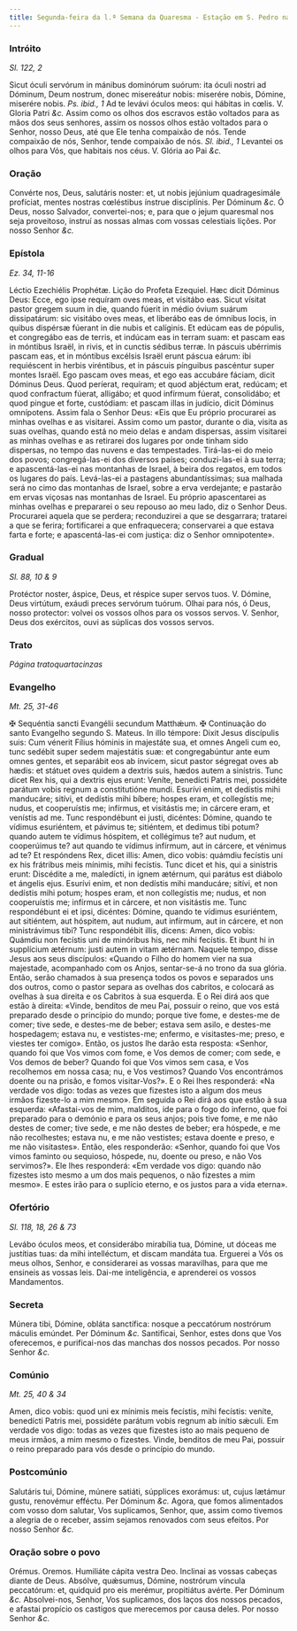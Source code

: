 ```yaml
---
title: Segunda-feira da l.ª Semana da Quaresma - Estação em S. Pedro nas Cadeias
---
```


### Intróito 

_Sl. 122, 2_

<div class="grid grid-cols-2 gap-5">
  <span class="text-justify">
    Sicut óculi servórum in mánibus dominórum suórum: ita óculi nostri ad
    Dóminum, Deum nostrum, donec misereátur nobis: miserére nobis, Dómine,
    miserére nobis. <em>Ps. ibid., 1</em> Ad te levávi óculos meos: qui hábitas
    in cœlis. V. Gloria Patri <em>&c.</em>
  </span>
  <span class="text-justify">
    Assim como os olhos dos escravos estão voltados para as mãos dos seus
    senhores, assim os nossos olhos estão voltados para o Senhor, nosso Deus,
    até que Ele tenha compaixão de nós. Tende compaixão de nós, Senhor, tende
    compaixão de nós. <em>Sl. ibid., 1</em> Levantei os olhos para Vós, que
    habitais nos céus. V. Glória ao Pai <em>&c.</em>
  </span>
</div>

### Oração

<div class="grid grid-cols-2 gap-5">
  <span class="text-justify">
    Convérte nos, Deus, salutáris noster: et, ut nobis jejúnium quadragesimále
    profíciat, mentes nostras cœléstibus ínstrue disciplínis. Per Dóminum
    <em>&c.</em>
  </span>
  <span class="text-justify">
    Ó Deus, nosso Salvador, convertei-nos; e, para que o jejum quaresmal nos
    seja proveitoso, instruí as nossas almas com vossas celestiais lições. Por
    nosso Senhor <em>&c.</em>
  </span>
</div>

### Epístola 

_Ez. 34, 11-16_

<div class="grid grid-cols-2 gap-5">
  <span class="text-justify">Léctio Ezechiélis Prophétæ.</span>
  <span class="text-justify">Lição do Profeta Ezequiel.</span>
  <span class="text-justify">
    Hæc dicit Dóminus Deus: Ecce, ego ipse requíram oves meas, et visitábo eas.
    Sicut vísitat pastor gregem suum in die, quando fúerit in médio óvium suárum
    dissipatárum: sic visitábo oves meas, et liberábo eas de ómnibus locis, in
    quibus dispérsæ fúerant in die nubis et calíginis. Et edúcam eas de pópulis,
    et congregábo eas de terris, et indúcam eas in terram suam: et pascam eas in
    móntibus Israël, in rivis, et in cunctis sédibus terræ. In páscuis ubérrimis
    pascam eas, et in móntibus excélsis Israël erunt páscua eárum: ibi
    requiéscent in herbis viréntibus, et in páscuis pínguibus pascéntur super
    montes Israël. Ego pascam oves meas, et ego eas accubáre fáciam, dicit
    Dóminus Deus. Quod períerat, requíram; et quod abjéctum erat, redúcam; et
    quod confractum fúerat, alligábo; et quod infírmum fúerat, consolidábo; et
    quod pingue et forte, custódiam: et pascam illas in judício, dicit Dóminus
    omnípotens.
  </span>
  <span class="text-justify">
    Assim fala o Senhor Deus: «Eis que Eu próprio procurarei as minhas ovelhas e
    as visitarei. Assim como um pastor, durante o dia, visita as suas ovelhas,
    quando está no meio delas e andam dispersas, assim visitarei as minhas
    ovelhas e as retirarei dos lugares por onde tinham sido dispersas, no tempo
    das nuvens e das tempestades. Tirá-las-ei do meio dos povos; congregá-las-ei
    dos diversos países; conduzi-las-ei à sua terra; e apascentá-las-ei nas
    montanhas de Israel, à beira dos regatos, em todos os lugares do país.
    Levá-las-ei a pastagens abundantíssimas; sua malhada será no cimo das
    montanhas de Israel, sobre a erva verdejante; e pastarão em ervas viçosas
    nas montanhas de Israel. Eu próprio apascentarei as minhas ovelhas e
    prepararei o seu repouso ao meu lado, diz o Senhor Deus. Procurarei aquela
    que se perdera; reconduzirei a que se desgarrara; tratarei a que se ferira;
    fortificarei a que enfraquecera; conservarei a que estava farta e forte; e
    apascentá-las-ei com justiça: diz o Senhor omnipotente».
  </span>
</div>

### Gradual 

_Sl. 88, 10 & 9_

<div class="grid grid-cols-2 gap-5">
  <span class="text-justify">
    Protéctor noster, áspice, Deus, et réspice super servos tuos. V. Dómine,
    Deus virtútum, exáudi preces servórum tuórum.
  </span>
  <span class="text-justify">
    Olhai para nós, ó Deus, nosso protector: volvei os vossos olhos para os
    vossos servos. V. Senhor, Deus dos exércitos, ouvi as súplicas dos vossos
    servos.
  </span>
</div>

### Trato 

_Página tratoquartacinzas_

### Evangelho 

_Mt. 25, 31-46_

<div class="grid grid-cols-2 gap-5">
  <span class="text-justify">
    <span class="text-red-500">&#10016;</span> Sequéntia sancti Evangélii
    secundum Matthǽum.
  </span>
  <span class="text-justify">
    <span class="text-red-500">&#10016;</span> Continuação do santo Evangelho
    segundo S. Mateus.
  </span>
  <span class="text-justify">
    In illo témpore: Dixit Jesus discípulis suis: Cum vénerit Fílius hóminis in
    majestáte sua, et omnes Angeli cum eo, tunc sedébit super sedem majestátis
    suæ: et congregabúntur ante eum omnes gentes, et separábit eos ab ínvicem,
    sicut pastor ségregat oves ab hædis: et státuet oves quidem a dextris suis,
    hædos autem a sinístris. Tunc dicet Rex his, qui a dextris ejus erunt:
    Veníte, benedícti Patris mei, possidéte parátum vobis regnum a constitutióne
    mundi. Esurívi enim, et dedístis mihi manducáre; sitívi, et dedístis mihi
    bíbere; hospes eram, et collegístis me; nudus, et cooperuístis me; infírmus,
    et visitástis me; in cárcere eram, et venístis ad me. Tunc respondébunt ei
    justi, dicéntes: Dómine, quando te vídimus esuriéntem, et pávimus te;
    sitiéntem, et dedimus tibi potum? quando autem te vídimus hóspitem, et
    collégimus te? aut nudum, et cooperúimus te? aut quando te vídimus infírmum,
    aut in cárcere, et vénimus ad te? Et respóndens Rex, dicet illis: Amen, dico
    vobis: quámdiu fecístis uni ex his frátribus meis mínimis, mihi fecístis.
    Tunc dicet et his, qui a sinístris erunt: Discédite a me, maledícti, in
    ignem ætérnum, qui parátus est diábolo et ángelis ejus. Esurívi enim, et non
    dedístis mihi manducáre; sitívi, et non dedístis mihi potum; hospes eram, et
    non collegístis me; nudus, et non cooperuístis me; infírmus et in cárcere,
    et non visitástis me. Tunc respondébunt ei et ipsi, dicéntes: Dómine, quando
    te vídimus esuriéntem, aut sitiéntem, aut hóspitem, aut nudum, aut infírmum,
    aut in cárcere, et non ministrávimus tibi? Tunc respondébit illis, dicens:
    Amen, dico vobis: Quámdiu non fecístis uni de minóribus his, nec mihi
    fecístis. Et ibunt hi in supplícium ætérnum: justi autem in vitam ætérnam.
  </span>
  <span class="text-justify">
    Naquele tempo, disse Jesus aos seus discípulos: «Quando o Filho do homem
    vier na sua majestade, acompanhado com os Anjos, sentar-se-á no trono da sua
    glória. Então, serão chamados à sua presença todos os povos e separados uns
    dos outros, como o pastor separa as ovelhas dos cabritos, e colocará as
    ovelhas à sua direita e os Cabritos à sua esquerda. E o Rei dirá aos que
    estão à direita: «Vinde, benditos de meu Pai, possuir o reino, que vos está
    preparado desde o princípio do mundo; porque tive fome, e destes-me de
    comer; tive sede, e destes-me de beber; estava sem asilo, e destes-me
    hospedagem; estava nu, e vestistes-me; enfermo, e visitastes-me; preso, e
    viestes ter comigo». Então, os justos lhe darão esta resposta: «Senhor,
    quando foi que Vos vimos com fome, e Vos demos de comer; com sede, e Vos
    demos de beber? Quando foi que Vos vimos sem casa, e Vos recolhemos em nossa
    casa; nu, e Vos vestimos? Quando Vos encontrámos doente ou na prisão, e
    fomos visitar-Vos?». E o Rei lhes responderá: «Na verdade vos digo: todas as
    vezes que fizestes isto a algum dos meus irmãos fizeste-lo a mim mesmo». Em
    seguida o Rei dirá aos que estão à sua esquerda: «Afastai-vos de mim,
    malditos, ide para o fogo do inferno, que foi preparado para o demónio e
    para os seus anjos; pois tive fome, e me não destes de comer; tive sede, e
    me não destes de beber; era hóspede, e me não recolhestes; estava nu, e me
    não vestistes; estava doente e preso, e me não visitastes». Então, eles
    responderão: «Senhor, quando foi que Vos vimos faminto ou sequioso, hóspede,
    nu, doente ou preso, e não Vos servimos?». Ele lhes responderá: «Em verdade
    vos digo: quando não fizestes isto mesmo a um dos mais pequenos, o não
    fizestes a mim mesmo». E estes irão para o suplício eterno, e os justos para
    a vida eterna».
  </span>
</div>

### Ofertório 

_Sl. 118, 18, 26 & 73_

<div class="grid grid-cols-2 gap-5">
  <span class="text-justify">
    Levábo óculos meos, et considerábo mirabília tua, Dómine, ut dóceas me
    justítias tuas: da mihi intelléctum, et discam mandáta tua.
  </span>
  <span class="text-justify">
    Erguerei a Vós os meus olhos, Senhor, e considerarei as vossas maravilhas,
    para que me ensineis as vossas leis. Dai-me inteligência, e aprenderei os
    vossos Mandamentos.
  </span>
</div>

### Secreta

<div class="grid grid-cols-2 gap-5">
  <span class="text-justify">
    Múnera tibi, Dómine, obláta sanctífica: nosque a peccatórum nostrórum
    máculis emúndet. Per Dóminum <em>&c.</em>
  </span>
  <span class="text-justify">
    Santificai, Senhor, estes dons que Vos oferecemos, e purificai-nos das
    manchas dos nossos pecados. Por nosso Senhor <em>&c.</em>
  </span>
</div>

### Comúnio 

_Mt. 25, 40 & 34_

<div class="grid grid-cols-2 gap-5">
  <span class="text-justify">
    Amen, dico vobis: quod uni ex mínimis meis fecístis, mihi fecístis: veníte,
    benedícti Patris mei, possidéte parátum vobis regnum ab inítio sǽculi.
  </span>
  <span class="text-justify">
    Em verdade vos digo: todas as vezes que fizestes isto ao mais pequeno de
    meus irmãos, a mim mesmo o fizestes. Vinde, benditos de meu Pai, possuir o
    reino preparado para vós desde o princípio do mundo.
  </span>
</div>

### Postcomúnio

<div class="grid grid-cols-2 gap-5">
  <span class="text-justify">
    Salutáris tui, Dómine, múnere satiáti, súpplices exorámus: ut, cujus lætámur
    gustu, renovémur efféctu. Per Dóminum <em>&c.</em>
  </span>
  <span class="text-justify">
    Agora, que fomos alimentados com vosso dom salutar, Vos suplicamos, Senhor,
    que, assim como tivemos a alegria de o receber, assim sejamos renovados com
    seus efeitos. Por nosso Senhor <em>&c.</em>
  </span>
</div>

### Oração sobre o povo

<div class="grid grid-cols-2 gap-5">
  <span class="text-red-500 text-center">Orémus.</span>
  <span class="text-red-500 text-center">Oremos.</span>
  <span class="text-justify">Humiliáte cápita vestra Deo.</span>
  <span class="text-justify">Inclinai as vossas cabeças diante de Deus.</span>
  <span class="text-justify">
    Absólve, quǽsumus, Dómine, nostrórum víncula peccatórum: et, quidquid pro
    eis merémur, propitiátus avérte. Per Dóminum <em>&c.</em>
  </span>
  <span class="text-justify">
    Absolvei-nos, Senhor, Vos suplicamos, dos laços dos nossos pecados, e
    afastai propício os castigos que merecemos por causa deles. Por nosso Senhor
    <em>&c.</em>
  </span>
</div>
